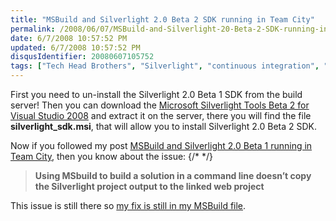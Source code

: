 ```yaml
---
title: "MSBuild and Silverlight 2.0 Beta 2 SDK running in Team City"
permalink: /2008/06/07/MSBuild-and-Silverlight-20-Beta-2-SDK-running-in-Team-City/
date: 6/7/2008 10:57:52 PM
updated: 6/7/2008 10:57:52 PM
disqusIdentifier: 20080607105752
tags: ["Tech Head Brothers", "Silverlight", "continuous integration", "Team City", "MSBuild"]
---
```

First you need to un-install the Silverlight 2.0 Beta 1 SDK from the build server! Then you can download the [Microsoft Silverlight Tools Beta 2 for Visual Studio 2008](http://www.microsoft.com/downloads/details.aspx?FamilyId=50A9EC01-267B-4521-B7D7-C0DBA8866434&displaylang=en) and extract it on the server, there you will find the file **silverlight_sdk.msi**, that will allow you to install Silverlight 2.0 Beta 2 SDK.

Now if you followed my post [MSBuild and Silverlight 2.0 Beta 1 running in Team City](http://weblogs.asp.net/lkempe/archive/2008/05/19/msbuild-and-silverlight-2-0-beta-1-running-in-team-city.aspx), then you know about the issue:
{/* <!-- more --> */}

> **Using MSbuild to build a solution in a command line doesn’t copy the Silverlight project output to the linked web project**

This issue is still there so [my fix is still in my MSBuild file](http://weblogs.asp.net/lkempe/archive/2008/05/19/msbuild-and-silverlight-2-0-beta-1-running-in-team-city.aspx).
